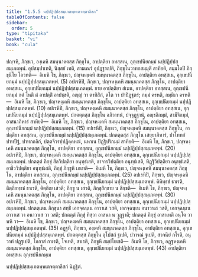 ```yaml
---
title: "1.5.5 นปฺปฏิปฺปสฺสมฺเภตพฺพเตจตฺตาลีสก"
tableOfContents: false
sidebar:
  order: 5
type: "tipitaka"
basket: "vi"
book: "cula"
---
```



<DynamicBreadcrumb />

<Division number="53" book="cula">

<Paragraph number="236" book="cula">
ปญฺจหิ, ภิกฺขเว, องฺเคหิ สมนฺนาคตสฺส ภิกฺขุโน, อาปตฺติยา อทสฺสเน, อุกฺเขปนียกมฺมํ นปฺปฏิปฺปสฺสมฺเภตพฺพํ. อุปสมฺปาเทติ, นิสฺสยํ เทติ, สามเณรํ อุปฏฺฐาเปติ, ภิกฺขุโนวาทกสมฺมุติํ สาทิยติ, สมฺมโตปิ ภิกฺขุนิโย โอวทติ—  อิเมหิ โข, ภิกฺขเว, ปญฺจหงฺเคหิ สมนฺนาคตสฺส ภิกฺขุโน, อาปตฺติยา อทสฺสเน, อุกฺเขปนียกมฺมํ นปฺปฏิปฺปสฺสมฺเภตพฺพํ. (5)
</Paragraph>

<Paragraph number="237" book="cula">
อปเรหิปิ, ภิกฺขเว, ปญฺจหงฺเคหิ สมนฺนาคตสฺส ภิกฺขุโน, อาปตฺติยา อทสฺสเน, อุกฺเขปนียกมฺมํ นปฺปฏิปฺปสฺสมฺเภตพฺพํ. ยาย อาปตฺติยา สํเฆน, อาปตฺติยา อทสฺสเน, อุกฺเขปนียกมฺมํ กตํ โหติ ตํ อาปตฺติํ อาปชฺชติ, อญฺญํ วา ตาทิสิกํ, ตโต วา ปาปิฏฺฐตรํ; กมฺมํ ครหติ, กมฺมิเก ครหติ—  อิเมหิ โข, ภิกฺขเว, ปญฺจหงฺเคหิ สมนฺนาคตสฺส ภิกฺขุโน, อาปตฺติยา อทสฺสเน, อุกฺเขปนียกมฺมํ นปฺปฏิปฺปสฺสมฺเภตพฺพํ. (10)
</Paragraph>

<Paragraph number="238" book="cula">
อปเรหิปิ, ภิกฺขเว, ปญฺจหงฺเคหิ สมนฺนาคตสฺส ภิกฺขุโน, อาปตฺติยา อทสฺสเน, อุกฺเขปนียกมฺมํ นปฺปฏิปฺปสฺสมฺเภตพฺพํ. ปกตตฺตสฺส ภิกฺขุโน อภิวาทนํ, ปจฺจุฏฺฐานํ, อญฺชลิกมฺมํ, สามีจิกมฺมํ, อาสนาภิหารํ สาทิยติ—  อิเมหิ โข, ภิกฺขเว, ปญฺจหงฺเคหิ สมนฺนาคตสฺส ภิกฺขุโน, อาปตฺติยา อทสฺสเน, อุกฺเขปนียกมฺมํ นปฺปฏิปฺปสฺสมฺเภตพฺพํ. (15)
</Paragraph>

<Paragraph number="239" book="cula">
อปเรหิปิ, ภิกฺขเว, ปญฺจหงฺเคหิ สมนฺนาคตสฺส ภิกฺขุโน, อาปตฺติยา อทสฺสเน, อุกฺเขปนียกมฺมํ นปฺปฏิปฺปสฺสมฺเภตพฺพํ. ปกตตฺตสฺส ภิกฺขุโน เสยฺยาภิหารํ, ปาโททกํ ปาทปีฐํ, ปาทกถลิกํ, ปตฺตจีวรปฺปฏิคฺคหณํ, นหาเน ปิฏฺฐิปริกมฺมํ สาทิยติ—  อิเมหิ โข, ภิกฺขเว, ปญฺจหงฺเคหิ สมนฺนาคตสฺส ภิกฺขุโน, อาปตฺติยา อทสฺสเน, อุกฺเขปนียกมฺมํ นปฺปฏิปฺปสฺสมฺเภตพฺพํ. (20)
</Paragraph>

<Paragraph number="240" book="cula">
อปเรหิปิ, ภิกฺขเว, ปญฺจหงฺเคหิ สมนฺนาคตสฺส ภิกฺขุโน, อาปตฺติยา อทสฺสเน, อุกฺเขปนียกมฺมํ นปฺปฏิปฺปสฺสมฺเภตพฺพํ. ปกตตฺตํ ภิกฺขุํ สีลวิปตฺติยา อนุทฺธํเสติ, อาจารวิปตฺติยา อนุทฺธํเสติ, ทิฏฺฐิวิปตฺติยา อนุทฺธํเสติ, อาชีววิปตฺติยา อนุทฺธํเสติ, ภิกฺขุํ ภิกฺขูหิ เภเทติ—  อิเมหิ โข, ภิกฺขเว, ปญฺจหงฺเคหิ สมนฺนาคตสฺส ภิกฺขุโน, อาปตฺติยา อทสฺสเน, อุกฺเขปนียกมฺมํ นปฺปฏิปฺปสฺสมฺเภตพฺพํ. (25)
</Paragraph>

<Paragraph number="241" book="cula">
อปเรหิปิ, ภิกฺขเว, ปญฺจหงฺเคหิ สมนฺนาคตสฺส ภิกฺขุโน, อาปตฺติยา อทสฺสเน, อุกฺเขปนียกมฺมํ นปฺปฏิปฺปสฺสมฺเภตพฺพํ. คิหิทฺธชํ ธาเรติ, ติตฺถิยทฺธชํ ธาเรติ, ติตฺถิเย เสวติ; ภิกฺขู น เสวติ, ภิกฺขุสิกฺขาย น สิกฺขติ—  อิเมหิ โข, ภิกฺขเว, ปญฺจหงฺเคหิ สมนฺนาคตสฺส ภิกฺขุโน, อาปตฺติยา อทสฺสเน, อุกฺเขปนียกมฺมํ นปฺปฏิปฺปสฺสมฺเภตพฺพํ. (30)
</Paragraph>

<Paragraph number="242" book="cula">
อปเรหิปิ, ภิกฺขเว, ปญฺจหงฺเคหิ สมนฺนาคตสฺส ภิกฺขุโน, อาปตฺติยา อทสฺสเน, อุกฺเขปนียกมฺมํ นปฺปฏิปฺปสฺสมฺเภตพฺพํ. ปกตตฺเตน ภิกฺขุนา สทฺธิํ เอกจฺฉนฺเน อาวาเส วสติ, เอกจฺฉนฺเน อนาวาเส วสติ, เอกจฺฉนฺเน อาวาเส วา อนาวาเส วา วสติ; ปกตตฺตํ ภิกฺขุํ ทิสฺวา อาสนา น วุฏฺฐาติ; ปกตตฺตํ ภิกฺขุํ อาสาเทติ อนฺโต วา พหิ วา—  อิเมหิ โข, ภิกฺขเว, ปญฺจหงฺเคหิ สมนฺนาคตสฺส ภิกฺขุโน, อาปตฺติยา อทสฺสเน, อุกฺเขปนียกมฺมํ นปฺปฏิปฺปสฺสมฺเภตพฺพํ. (35)
</Paragraph>

<Paragraph number="243" book="cula">
อฏฺฐหิ, ภิกฺขเว, องฺเคหิ สมนฺนาคตสฺส ภิกฺขุโน, อาปตฺติยา อทสฺสเน, อุกฺเขปนียกมฺมํ นปฺปฏิปฺปสฺสมฺเภตพฺพํ. ปกตตฺตสฺส ภิกฺขุโน อุโปสถํ ฐเปติ, ปวารณํ ฐเปติ, สวจนียํ กโรติ, อนุวาทํ ปฏฺฐเปติ, โอกาสํ กาเรติ, โจเทติ, สาเรติ, ภิกฺขูหิ สมฺปโยเชติ—  อิเมหิ โข, ภิกฺขเว, อฏฺฐหงฺเคหิ สมนฺนาคตสฺส ภิกฺขุโน, อาปตฺติยา อทสฺสเน, อุกฺเขปนียกมฺมํ นปฺปฏิปฺปสฺสมฺเภตพฺพํ. (43)

</Paragraph>
</Division>

<Paragraph number="244" type="center" book="cula">
อาปตฺติยา อทสฺสเน อุกฺเขปนียกมฺเม

  
นปฺปฏิปฺปสฺสมฺเภตพฺพเตจตฺตาลีสกํ นิฏฺฐิตํ.
</Paragraph>